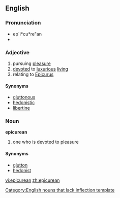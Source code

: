 ==English==
===Pronunciation===
*ep`i*cu*re"an
*{{audio|Epicurean-pronunciation-us.ogg|Audio pronunciation}}

===Adjective===
{{en-adj}}
# pursuing [[pleasure]]
# [[devote]]d to [[luxurious]] [[live|living]]
# relating to [[Epicurus]]

====Synonyms====
* [[gluttonous]]
* [[hedonistic]]
* [[libertine]]

===Noun===
'''epicurean'''
# one who is devoted to pleasure

====Synonyms====
* [[glutton]]
* [[hedonist]]

[[Category:English nouns that lack inflection template]]

[[vi:epicurean]]
[[zh:epicurean]]